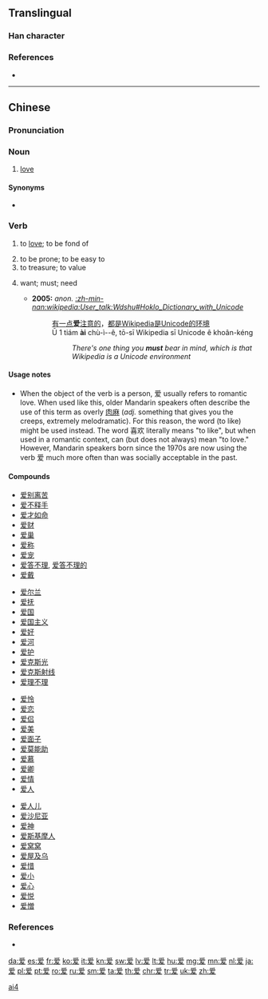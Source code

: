 {{also|愛}}
==Translingual==
{{stroke order|strokes=10}}

{{Han simp|愛|f=心|t=一}}

===Han character===
{{Han char|rn=87|rad=爪|as=06|sn=10|canj=月月大水 (BBKE)|ids=⿳[[⺤]][[冖]][[友]]}}

===References===
* {{Han ref|kx=0689.091|hdz=32033.110|uh=7231|ud=29233}}

----

==Chinese==
{{zh-hanzi-box|[[爱]]|[[愛]]}}

===Pronunciation===
{{zh-pron
|m=ài
|c=ngoi3,oi3
|h=poj=[[òi]] (oi<sup>3</sup>)|gd=oi<sup>5</sup>|hpy=oi4
|mc=y
|mn=ài
|w=2e
|ma=y
|cat=v,n
}}

===Noun===
{{zh-noun}}

# [[love]]

====Synonyms====
* {{zh-l|爱情}}

===Verb===
{{zh-verb}}

# to [[love]]; to be fond of
#: {{zh-usex|你 爱 他 吗？||Do you '''love''' him?|link=yes}}
#: {{zh-usex|他 爱 说话。|He '''likes''' to talk.|link=yes}}
#: {{zh-usex|我 不 爱 吃 猪肉。|I don't '''like''' to eat pork.|link=yes}}
# to be prone; to be easy to
# to treasure; to value
# {{context|Min Nan|lang=zh|sort=ài}} want; must; need
#* '''2005:''' ''anon.'' ''[[:zh-min-nan:wikipedia:User_talk:Wdshu#Hoklo_Dictionary_with_Unicode]]''
#*: [[有]][[一]][[点]]'''爱'''[[注意]][[的]]，[[都]][[是]]Wikipedia[[是]]Unicode[[的]][[环境]]
#*: Ū 1 tiám '''ài''' chù-ì--ê, tō-sī Wikipedia sī Unicode ê khoân-kéng
#*:: ''There's one thing you '''must''' bear in mind, which is that Wikipedia is a Unicode environment''

====Usage notes====
* When the object of the verb is a person, 爱 usually refers to romantic love.  When used like this, older Mandarin speakers often describe the use of this term as overly [[肉麻]] (''adj.'' something that gives you the creeps, extremely melodramatic).  For this reason, the word {{zh-l|喜歡/喜欢}} (to like) might be used instead.  The word 喜欢 literally means "to like", but when used in a romantic context, can (but does not always) mean "to love."  However, Mandarin speakers born since the 1970s are now using the verb 爱 much more often than was socially acceptable in the past.

====Compounds====
{{top4}}
* [[爱别离苦]]
* [[爱不释手]]
* [[爱才如命]]
* [[爱财]]
* [[爱巢]]
* [[爱称]]
* [[爱宠]]
* [[爱答不理]], [[爱答不理的]]
* [[爱戴]]
{{mid4}}
* [[爱尔兰]]
* [[爱抚]]
* [[爱国]]
* [[爱国主义]]
* [[爱好]]
* [[爱河]]
* [[爱护]]
* [[爱克斯光]]
* [[爱克斯射线]]
* [[爱理不理]]
{{mid4}}
* [[爱怜]]
* [[爱恋]]
* [[爱侣]]
* [[爱美]]
* [[爱面子]]
* [[爱莫能助]]
* [[爱慕]]
* [[爱卿]]
* [[爱情]]
* [[爱人]]
{{mid4}}
* [[爱人儿]]
* [[爱沙尼亚]]
* [[爱神]]
* [[爱斯基摩人]]
* [[爱窝窝]]
* [[爱屋及乌]]
* [[爱惜]]
* [[爱小]]
* [[爱心]]
* [[爱悦]]
* [[爱憎]]
{{bottom}}

===References===
* {{cite web
| url = http://203.64.42.21/iug/ungian/SoannTeng/chil/taihoa.asp
| title = 愛
| work = On-line Taiwanese/Mandarin Dictionary (台文／華文線頂辭典)
| language = Taiwanese/English
| accessdate = 2011-01-29}}

[[Category:Beginning Mandarin|ai4]]

[[da:爱]]
[[es:爱]]
[[fr:爱]]
[[ko:爱]]
[[it:爱]]
[[kn:爱]]
[[sw:爱]]
[[lv:爱]]
[[lt:爱]]
[[hu:爱]]
[[mg:爱]]
[[mn:爱]]
[[nl:爱]]
[[ja:爱]]
[[pl:爱]]
[[pt:爱]]
[[ro:爱]]
[[ru:爱]]
[[sm:爱]]
[[ta:爱]]
[[th:爱]]
[[chr:爱]]
[[tr:爱]]
[[uk:爱]]
[[zh:爱]]